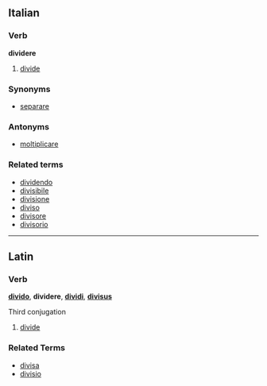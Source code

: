 ==Italian==
===Verb===
'''dividere'''

# [[divide]]

===Synonyms===
*[[separare]]

===Antonyms===
*[[moltiplicare]]

===Related terms===
*[[dividendo]]
*[[divisibile]]
*[[divisione]]
*[[diviso]]
*[[divisore]]
*[[divisorio]]

----
==Latin==
===Verb===
'''[[divido]]''', '''dividere''', '''[[dividi]]''', '''[[divisus]]'''

Third conjugation

# [[divide]]

===Related Terms===
*[[divisa]]
*[[divisio]]